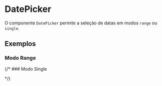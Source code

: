 
<Meta of={DatePickerStories} />

# DatePicker

O componente `DatePicker` permite a seleção de datas em modos `range` ou `single`.

## Exemplos

### Modo Range

<Canvas of={DatePickerStories.RangeMode} />

{/* ### Modo Single

<Canvas of={DatePickerStories.SingleMode} /> */}
